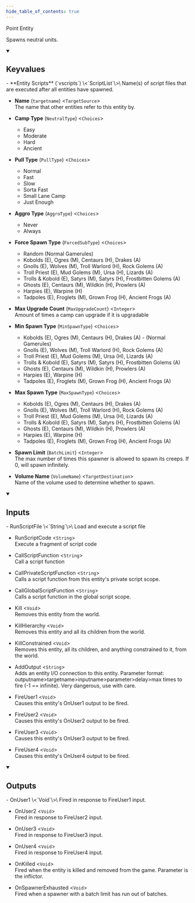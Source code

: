 ```yaml
---
hide_table_of_contents: true
---
```


<!---
!!!!!!
THIS PAGE IS AUTOGENERATED FROM GAME FGD DEFINITIONS!
DO NOT EDIT MANUALLY!
!!!!!!

In order to make edits, you can make an annotation file in /fgd_dump_overrides
-->


Point Entity

Spawns neutral units.

<details open>
<summary><h2>Keyvalues</h2></summary>
- **Entity Scripts** (`vscripts`) \<`ScriptList`\>\
Name(s) of script files that are executed after all entities have spawned.

- **Name** (`targetname`) \<`TargetSource`\>\
The name that other entities refer to this entity by.

- **Camp Type** (`NeutralType`) \<`Choices`\>
  - Easy
  - Moderate
  - Hard
  - Ancient


- **Pull Type** (`PullType`) \<`Choices`\>
  - Normal
  - Fast
  - Slow
  - Sorta Fast
  - Small Lane Camp
  - Just Enough


- **Aggro Type** (`AggroType`) \<`Choices`\>
  - Never
  - Always


- **Force Spawn Type** (`ForcedSubType`) \<`Choices`\>
  - Random (Normal Gamerules)
  - Kobolds (E), Ogres (M), Centaurs (H), Drakes (A)
  - Gnolls (E), Wolves (M), Troll Warlord (H), Rock Golems (A)
  - Troll Priest (E), Mud Golems (M), Ursa (H), Lizards (A)
  - Trolls & Kobold (E), Satyrs (M), Satyrs (H), Frostbitten Golems (A)
  - Ghosts (E), Centaurs (M), Wildkin (H), Prowlers (A)
  - Harpies (E), Warpine (H)
  - Tadpoles (E), Froglets (M), Grown Frog (H), Ancient Frogs (A)


- **Max Upgrade Count** (`MaxUpgradeCount`) \<`Integer`\>\
Amount of times a camp can upgrade if it is upgradable

- **Min Spawn Type** (`MinSpawnType`) \<`Choices`\>
  - Kobolds (E), Ogres (M), Centaurs (H), Drakes (A) - (Normal Gamerules)
  - Gnolls (E), Wolves (M), Troll Warlord (H), Rock Golems (A)
  - Troll Priest (E), Mud Golems (M), Ursa (H), Lizards (A)
  - Trolls & Kobold (E), Satyrs (M), Satyrs (H), Frostbitten Golems (A)
  - Ghosts (E), Centaurs (M), Wildkin (H), Prowlers (A)
  - Harpies (E), Warpine (H)
  - Tadpoles (E), Froglets (M), Grown Frog (H), Ancient Frogs (A)


- **Max Spawn Type** (`MaxSpawnType`) \<`Choices`\>
  - Kobolds (E), Ogres (M), Centaurs (H), Drakes (A)
  - Gnolls (E), Wolves (M), Troll Warlord (H), Rock Golems (A)
  - Troll Priest (E), Mud Golems (M), Ursa (H), Lizards (A)
  - Trolls & Kobold (E), Satyrs (M), Satyrs (H), Frostbitten Golems (A)
  - Ghosts (E), Centaurs (M), Wildkin (H), Prowlers (A)
  - Harpies (E), Warpine (H)
  - Tadpoles (E), Froglets (M), Grown Frog (H), Ancient Frogs (A)


- **Spawn Limit** (`BatchLimit`) \<`Integer`\>\
The max number of times this spawner is allowed to spawn its creeps. If 0, will spawn infinitely.

- **Volume Name** (`VolumeName`) \<`TargetDestination`\>\
Name of the volume used to determine whether to spawn.


 </details>
<details open>
<summary><h2>Inputs</h2></summary>
- RunScriptFile \<`String`\>\
Load and execute a script file

- RunScriptCode \<`String`\>\
Execute a fragment of script code

- CallScriptFunction \<`String`\>\
Call a script function

- CallPrivateScriptFunction \<`String`\>\
Calls a script function from this entity's private script scope.

- CallGlobalScriptFunction \<`String`\>\
Calls a script function in the global script scope.

- Kill \<`Void`\>\
Removes this entity from the world.

- KillHierarchy \<`Void`\>\
Removes this entity and all its children from the world.

- KillConstrained \<`Void`\>\
Removes this entity, all its children, and anything constrained to it, from the world.

- AddOutput \<`String`\>\
Adds an entity I/O connection to this entity. Parameter format: outputname&gt;targetname>inputname&gt;parameter&gt;delay&gt;max times to fire (-1 == infinite). Very dangerous, use with care.

- FireUser1 \<`Void`\>\
Causes this entity's OnUser1 output to be fired.

- FireUser2 \<`Void`\>\
Causes this entity's OnUser2 output to be fired.

- FireUser3 \<`Void`\>\
Causes this entity's OnUser3 output to be fired.

- FireUser4 \<`Void`\>\
Causes this entity's OnUser4 output to be fired.


 </details>
<details open>
<summary><h2>Outputs</h2></summary>
- OnUser1 \<`Void`\>\
Fired in response to FireUser1 input.

- OnUser2 \<`Void`\>\
Fired in response to FireUser2 input.

- OnUser3 \<`Void`\>\
Fired in response to FireUser3 input.

- OnUser4 \<`Void`\>\
Fired in response to FireUser4 input.

- OnKilled \<`Void`\>\
Fired when the entity is killed and removed from the game. Parameter is the inflictor.

- OnSpawnerExhausted \<`Void`\>\
Fired when a spawner with a batch limit has run out of batches.


 </details>